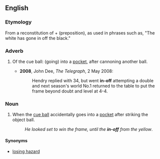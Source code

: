 ==English==

===Etymology===
From a reconstitution of {{term|go in|(go) in}} + {{term|off}} (preposition), as used in phrases such as, "The white has gone in off the black."

===Adverb===
{{en-adv|-}}

# {{context|snooker|pool|lang=en}} Of the cue ball: (going) into a [[pocket]], after cannoning another ball.
#* '''2008''', John Dee, ''The Telegraph'', 2 May 2008:
#*: Hendry replied with 34, but went '''in-off''' attempting a double and next season's world No.1 returned to the table to put the frame beyond doubt and level at 4-4.

===Noun===
{{en-noun}}

# {{context|snooker|pool|lang=en}} When the [[cue ball]] accidentally goes into a [[pocket]] after striking the object ball.
#: ''He looked set to win the frame, until the '''in-off''' from the yellow''.

====Synonyms====
* {{sense|in English billiards}} [[losing hazard]]